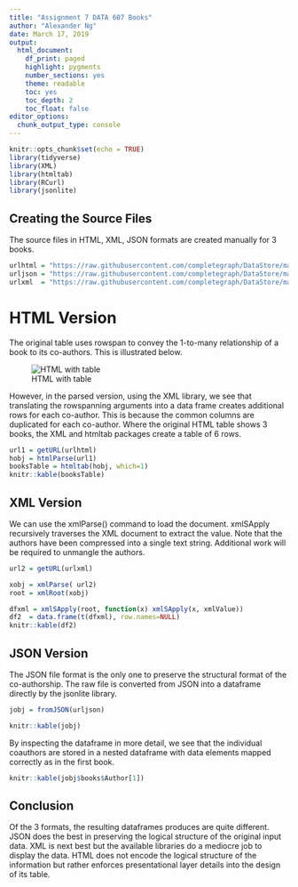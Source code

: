 ```yaml
---
title: "Assignment 7 DATA 607 Books"
author: "Alexander Ng"
date: March 17, 2019
output: 
  html_document:
    df_print: paged
    highlight: pygments
    number_sections: yes
    theme: readable
    toc: yes
    toc_depth: 2
    toc_float: false
editor_options: 
  chunk_output_type: console
---
```

```r
knitr::opts_chunk$set(echo = TRUE)
library(tidyverse)
library(XML)
library(htmltab)
library(RCurl)
library(jsonlite)
```

## Creating the Source Files

The source files in HTML,  XML, JSON formats are created manually for 3 books.

```r
urlhtml = "https://raw.githubusercontent.com/completegraph/DataStore/master/book.html"
urljson = "https://raw.githubusercontent.com/completegraph/DataStore/master/book.json"
urlxml  = "https://raw.githubusercontent.com/completegraph/DataStore/master/book.xml"

```

# HTML Version


The original table uses rowspan to convey the 1-to-many relationship of a book to its co-authors.
This is illustrated below.

![HTML with table](https://raw.githubusercontent.com/completegraph/DataStore/master/HTML_Book_Table.png)

However, in the parsed version, using the XML library, we see that translating the rowspanning arguments into a data frame creates additional rows for each co-author.  This is because the common columns are duplicated for each co-author.  Where the original HTML table shows 3 books, the XML and htmltab packages create a table of 6 rows.


```r
url1 = getURL(urlhtml)
hobj = htmlParse(url1)
booksTable = htmltab(hobj, which=1)
knitr::kable(booksTable)
```

## XML Version

We can use the xmlParse() command to load the document.
xmlSApply recursively traverses the XML document to extract the value.
Note that the authors have been compressed into a single text string.
Additional work will be required to unmangle the authors.

```r
url2 = getURL(urlxml)

xobj = xmlParse( url2)
root = xmlRoot(xobj)

dfxml = xmlSApply(root, function(x) xmlSApply(x, xmlValue))
df2  = data.frame(t(dfxml), row.names=NULL)
knitr::kable(df2)
```


## JSON Version

The JSON file format is the only one to preserve the structural format of the co-authorship.
The raw file is converted from JSON into a dataframe directly by the jsonlite library.

```r
jobj = fromJSON(urljson)

knitr::kable(jobj)
```

By inspecting the dataframe in more detail, we see that the individual coauthors are stored in a nested dataframe with data elements mapped correctly as in the first book.

```r
knitr::kable(jobj$books$Author[1])
```

## Conclusion

Of the 3 formats, the resulting dataframes produces are quite different.  JSON does the best in preserving the logical structure of the original input data.   XML is next best but the available libraries do a mediocre job to display the data.  HTML does not encode the logical structure of the information but rather enforces presentational layer details into the design of its table.
